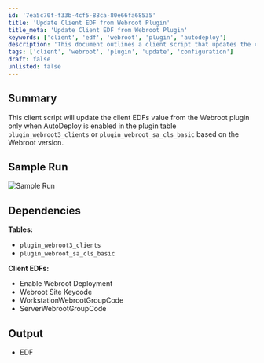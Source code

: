 ```yaml
---
id: '7ea5c70f-f33b-4cf5-88ca-80e66fa68535'
title: 'Update Client EDF from Webroot Plugin'
title_meta: 'Update Client EDF from Webroot Plugin'
keywords: ['client', 'edf', 'webroot', 'plugin', 'autodeploy']
description: 'This document outlines a client script that updates the client EDFs value based on the Webroot plugin settings, specifically when AutoDeploy is enabled. It details the necessary tables, client EDFs, and provides a sample run for better understanding.'
tags: ['client', 'webroot', 'plugin', 'update', 'configuration']
draft: false
unlisted: false
---
```

## Summary

This client script will update the client EDFs value from the Webroot plugin only when AutoDeploy is enabled in the plugin table `plugin_webroot3_clients` or `plugin_webroot_sa_cls_basic` based on the Webroot version.

## Sample Run

![Sample Run](../../../static/img/Webroot-Solution---Copy-Plugin-Data-to-EDFs/image_1.png)

## Dependencies

**Tables:**
- `plugin_webroot3_clients`
- `plugin_webroot_sa_cls_basic`

**Client EDFs:**
- Enable Webroot Deployment
- Webroot Site Keycode
- WorkstationWebrootGroupCode
- ServerWebrootGroupCode

## Output

- EDF











